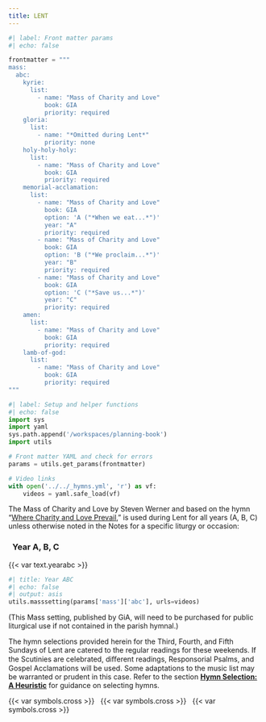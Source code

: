 ```yaml
---
title: LENT
---
```


```python
#| label: Front matter params
#| echo: false

frontmatter = """
mass:
  abc:
    kyrie:
      list:
        - name: "Mass of Charity and Love"
          book: GIA
          priority: required
    gloria:
      list:
        - name: "*Omitted during Lent*"
          priority: none
    holy-holy-holy:
      list:
        - name: "Mass of Charity and Love"
          book: GIA
          priority: required
    memorial-acclamation:
      list:
        - name: "Mass of Charity and Love"
          book: GIA
          option: 'A ("*When we eat...*")'
          year: "A"
          priority: required
        - name: "Mass of Charity and Love"
          book: GIA
          option: 'B ("*We proclaim...*")'
          year: "B"
          priority: required
        - name: "Mass of Charity and Love"
          book: GIA
          option: 'C ("*Save us...*")'
          year: "C"
          priority: required
    amen:
      list:
        - name: "Mass of Charity and Love"
          book: GIA
          priority: required
    lamb-of-god:
      list:
        - name: "Mass of Charity and Love"
          book: GIA
          priority: required
"""
```

```python
#| label: Setup and helper functions
#| echo: false
import sys
import yaml
sys.path.append('/workspaces/planning-book')
import utils

# Front matter YAML and check for errors
params = utils.get_params(frontmatter)

# Video links
with open('../../_hymns.yml', 'r') as vf:
    videos = yaml.safe_load(vf)
```

::: {.red}
The [Mass of Charity and Love]{.black} by Steven Werner and based on the hymn "[Where Charity and Love Prevail](https://www.youtube.com/watch?v=RbeJrA8Lp3s)," is used during Lent for all years (A, B, C) unless otherwise noted in the Notes for a specific liturgy or occasion:
:::

::: {.titlered}
### &nbsp; Year A, B, C
:::
{{< var text.yearabc >}}

```python
#| title: Year ABC
#| echo: false
#| output: asis
utils.masssetting(params['mass']['abc'], urls=videos)
```

::: {.red}
(This Mass setting, published by GiA, will need to be purchased for public liturgical use if not contained in the parish hymnal.)

The hymn selections provided herein for the Third, Fourth, and Fifth Sundays of Lent are catered to the regular readings for these weekends. If the Scutinies are celebrated, diﬀerent readings, Responsorial Psalms, and Gospel Acclamations will be used. Some adaptations to the music list may be warranted or prudent in this case. Refer to the section [**Hymn Selection: A Heuristic**](../about-book.qmd#hymn-selection-a-heuristic) for guidance on selecting hymns.
:::

::: {.centered}
{{< var symbols.cross >}} &nbsp; {{< var symbols.cross >}} &nbsp; {{< var symbols.cross >}}
:::